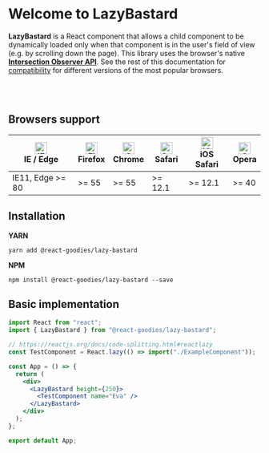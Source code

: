 
<Meta title="Example/Introduction" />

# Welcome to LazyBastard

**LazyBastard** is a React component that allows a child component to
be dynamically loaded only when that component is in the user's field of view (e.g. by
scrolling down the page). This library uses the browser's native **<a href="https://developer.mozilla.org/en-US/docs/Web/API/Intersection_Observer_API" target="_blank">Intersection Observer API</a>**. See the rest of this documentation for <a href="#compatibility">compatibility</a> for different versions of the most popular browsers.

<br />
<br />

## Browsers support

<span id="compatibility" />

| [<img src="https://raw.githubusercontent.com/alrra/browser-logos/master/src/edge/edge_48x48.png" alt="IE / Edge" width="24px" height="24px" />](http://godban.github.io/browsers-support-badges/)<br/>IE / Edge | [<img src="https://raw.githubusercontent.com/alrra/browser-logos/master/src/firefox/firefox_48x48.png" alt="Firefox" width="24px" height="24px" />](http://godban.github.io/browsers-support-badges/)<br/>Firefox | [<img src="https://raw.githubusercontent.com/alrra/browser-logos/master/src/chrome/chrome_48x48.png" alt="Chrome" width="24px" height="24px" />](http://godban.github.io/browsers-support-badges/)<br/>Chrome | [<img src="https://raw.githubusercontent.com/alrra/browser-logos/master/src/safari/safari_48x48.png" alt="Safari" width="24px" height="24px" />](http://godban.github.io/browsers-support-badges/)<br/>Safari | [<img src="https://raw.githubusercontent.com/alrra/browser-logos/master/src/safari-ios/safari-ios_48x48.png" alt="iOS Safari" width="24px" height="24px" />](http://godban.github.io/browsers-support-badges/)<br/>iOS Safari | [<img src="https://raw.githubusercontent.com/alrra/browser-logos/master/src/opera/opera_48x48.png" alt="Opera" width="24px" height="24px" />](http://godban.github.io/browsers-support-badges/)<br/>Opera |
| --------------------------------------------------------------------------------------------------------------------------------------------------------------------------------------------------------------- | ----------------------------------------------------------------------------------------------------------------------------------------------------------------------------------------------------------------- | ------------------------------------------------------------------------------------------------------------------------------------------------------------------------------------------------------------- | ------------------------------------------------------------------------------------------------------------------------------------------------------------------------------------------------------------- | ----------------------------------------------------------------------------------------------------------------------------------------------------------------------------------------------------------------------------- | --------------------------------------------------------------------------------------------------------------------------------------------------------------------------------------------------------- |
| IE11, Edge >= 80                                                                                                                                                                                                | >= 55                                                                                                                                                                                                             | >= 55                                                                                                                                                                                                         | >= 12.1                                                                                                                                                                                                       | >= 12.1                                                                                                                                                                                                                       | >= 40                                                                                                                                                                                                     |

## Installation

**YARN**

```shell
yarn add @react-goodies/lazy-bastard
```

**NPM**

```shell
npm install @react-goodies/lazy-bastard --save
```

## Basic implementation

```jsx
import React from "react";
import { LazyBastard } from "@react-goodies/lazy-bastard";

// https://reactjs.org/docs/code-splitting.html#reactlazy
const TestComponent = React.lazy(() => import("./ExampleComponent"));

const App = () => {
  return (
    <div>
      <LazyBastard height={250}>
        <TestComponent name="Eva" />
      </LazyBastard>
    </div>
  );
};

export default App;
```
